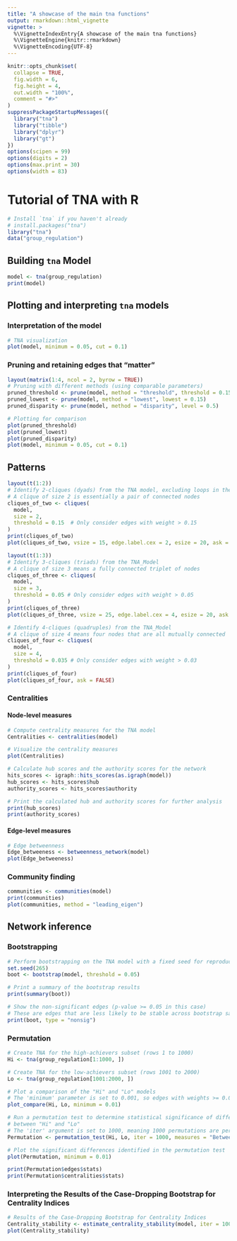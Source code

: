 ```yaml
---
title: "A showcase of the main tna functions"
output: rmarkdown::html_vignette
vignette: >
  %\VignetteIndexEntry{A showcase of the main tna functions}
  %\VignetteEngine{knitr::rmarkdown}
  %\VignetteEncoding{UTF-8}
---
```


```r
knitr::opts_chunk$set(
  collapse = TRUE,
  fig.width = 6,
  fig.height = 4,
  out.width = "100%",
  comment = "#>"
)
suppressPackageStartupMessages({
  library("tna")
  library("tibble")
  library("dplyr")
  library("gt")
})
options(scipen = 99)
options(digits = 2)
options(max.print = 30)
options(width = 83)
```


# Tutorial of TNA with R

```r
# Install `tna` if you haven't already
# install.packages("tna")
library("tna")
data("group_regulation")
```

## Building `tna` Model

```r
model <- tna(group_regulation)
print(model)
```


## Plotting and interpreting `tna` models

### Interpretation of the model

```r
# TNA visualization
plot(model, minimum = 0.05, cut = 0.1)
```

### Pruning and retaining edges that "matter"


```r
layout(matrix(1:4, ncol = 2, byrow = TRUE))
# Pruning with different methods (using comparable parameters)
pruned_threshold <- prune(model, method = "threshold", threshold = 0.15)
pruned_lowest <- prune(model, method = "lowest", lowest = 0.15)
pruned_disparity <- prune(model, method = "disparity", level = 0.5)

# Plotting for comparison
plot(pruned_threshold)
plot(pruned_lowest)
plot(pruned_disparity)
plot(model, minimum = 0.05, cut = 0.1)
```

## Patterns

```r
layout(t(1:2))
# Identify 2-cliques (dyads) from the TNA model, excluding loops in the visualization
# A clique of size 2 is essentially a pair of connected nodes
cliques_of_two <- cliques(
  model, 
  size = 2, 
  threshold = 0.15  # Only consider edges with weight > 0.15
)
print(cliques_of_two)
plot(cliques_of_two, vsize = 15, edge.label.cex = 2, esize = 20, ask = FALSE)
```

```r
layout(t(1:3))
# Identify 3-cliques (triads) from the TNA_Model
# A clique of size 3 means a fully connected triplet of nodes
cliques_of_three <- cliques(
  model, 
  size = 3, 
  threshold = 0.05 # Only consider edges with weight > 0.05
)
print(cliques_of_three)
plot(cliques_of_three, vsize = 25, edge.label.cex = 4, esize = 20, ask = FALSE)
```

```r
# Identify 4-cliques (quadruples) from the TNA_Model
# A clique of size 4 means four nodes that are all mutually connected
cliques_of_four <- cliques(
  model, 
  size = 4, 
  threshold = 0.035 # Only consider edges with weight > 0.03
)
print(cliques_of_four)
plot(cliques_of_four, ask = FALSE)
```


### Centralities

#### Node-level measures

```r
# Compute centrality measures for the TNA model
Centralities <- centralities(model)

# Visualize the centrality measures
plot(Centralities)
```


```r
# Calculate hub scores and the authority scores for the network
hits_scores <- igraph::hits_scores(as.igraph(model))
hub_scores <- hits_scores$hub
authority_scores <- hits_scores$authority

# Print the calculated hub and authority scores for further analysis
print(hub_scores)
print(authority_scores)
```


#### Edge-level measures


```r
# Edge betweenness
Edge_betweeness <- betweenness_network(model)
plot(Edge_betweeness)
```

### Community finding

```r
communities <- communities(model)
print(communities)
plot(communities, method = "leading_eigen")
```

## Network inference

### Bootstrapping

```r
# Perform bootstrapping on the TNA model with a fixed seed for reproducibility
set.seed(265)
boot <- bootstrap(model, threshold = 0.05)

# Print a summary of the bootstrap results
print(summary(boot))

# Show the non-significant edges (p-value >= 0.05 in this case)
# These are edges that are less likely to be stable across bootstrap samples
print(boot, type = "nonsig")
```

### Permutation

```r
# Create TNA for the high-achievers subset (rows 1 to 1000)
Hi <- tna(group_regulation[1:1000, ])

# Create TNA for the low-achievers subset (rows 1001 to 2000)
Lo <- tna(group_regulation[1001:2000, ])

# Plot a comparison of the "Hi" and "Lo" models
# The 'minimum' parameter is set to 0.001, so edges with weights >= 0.001 are shown
plot_compare(Hi, Lo, minimum = 0.01)

# Run a permutation test to determine statistical significance of differences
# between "Hi" and "Lo"
# The 'iter' argument is set to 1000, meaning 1000 permutations are performed
Permutation <- permutation_test(Hi, Lo, iter = 1000, measures = "Betweenness")

# Plot the significant differences identified in the permutation test
plot(Permutation, minimum = 0.01)
```

```r
print(Permutation$edges$stats)
print(Permutation$centralities$stats)
```

### Interpreting the Results of the Case-Dropping Bootstrap for Centrality Indices

```r
# Results of the Case-Dropping Bootstrap for Centrality Indices
Centrality_stability <- estimate_centrality_stability(model, iter = 100)
plot(Centrality_stability)
```
